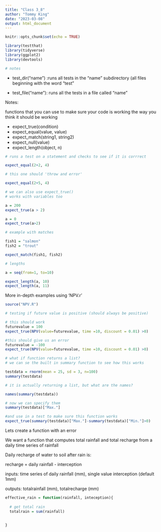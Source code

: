 ```yaml
---
title: "Class 3_8"
author: "Tommy King"
date: "2023-03-08"
output: html_document
---
```


```r
knitr::opts_chunk$set(echo = TRUE)

library(testthat)
library(tidyverse)
library(ggplot2)
library(devtools)

# notes


```
- test_dir(“name”) :runs all tests in the “name” subdirectory (all files beginning with the word “test”

 - test_file(“name”): runs all the tests in a file called “name”


Notes: 

functions that you can use to make sure your code is working the way you think it should be working

 - expect_true(condition)
 - expect_equal(value, value)
 - expect_match(string1, string2)
 - expect_null(value)
 - expect_length(object, n)
 
```r
# runs a test on a statement and checks to see if it is corrrect 

expect_equal(2+2, 4)

# this one should 'throw and error'

expect_equal(2+5, 4)

```
 
```r
# we can also use expect_true()
# works with variables too

a = 200
expect_true(a > 2)

a = 0
expect_true(a>2)

```

```r
# example with matches 

fish1 = "salmon"
fish2 = "trout"

expect_match(fish1, fish2)
```

```r
# lengths 

a = seq(from=1, to=10)

expect_length(a, 10)
expect_length(a, 11)
```


More in-depth examples using 'NPV.r'

```r
source("NPV.R")

# testing if future value is positive (should always be positive)

# this should work
futurevalue = 100
expect_true(NPV(value=futurevalue, time =10, discount = 0.01) >0) 

#this should give us an error
futurevalue = -100
expect_true(NPV(value=futurevalue, time =10, discount = 0.01) >0) 
```

```r
# what if function returns a list? 
# we can se the built in summary function to see how this works

testdata = rnorm(mean = 25, sd = 3, n=100)
summary(testdata)

# it is actually returning a list, but what are the names? 

names(summary(testdata))

# now we can specify them 
summary(testdata)["Max."]

#and use in a test to make sure this function works
expect_true(summary(testdata)["Max."]-summary(testdata)["Min."]>0)
```


Lets create a function with an error

We want a function that computes total rainfall and total recharge from a daily time series of rainfall

Daily recharge of water to soil after rain is:

recharge = daily rainfall - interception

inputs: time series of daily rainfall (mm), single value interception (default 1mm)

outputs: totalrainfall (mm), totalrecharge (mm)

```r
effective_rain = function(rainfall, inteception){
  
  # get total rain 
  totalrain = sum(rainfall)
  
  
}
```

